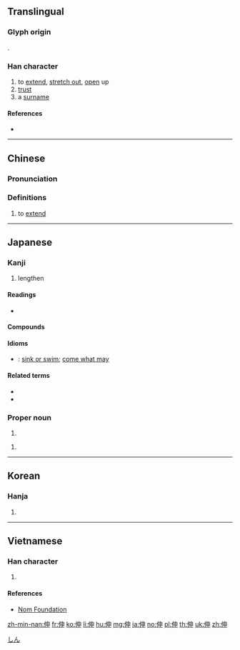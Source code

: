 {{character info/new}}
==Translingual==
===Glyph origin===
{{Han etym}}
{{Han compound|alt1=亻|人|申|ls=psc|c1=s|c2=p|t1=man}}.
===Han character===
{{Han char|rn=9|rad=人|as=05|sn=7|four=25206|canj=OLWL|ids=⿰亻申}}

# to [[extend]], [[stretch out]], [[open]] up
# [[trust]]
# a [[surname]]

====References====
* {{Han ref|kx=0097.060|dkj=00481|dj=0205.120|hdz=10133.020|uh=4F38|ud=20280|bh=A6F9|bd=42745}}

----

==Chinese==
{{zh-forms}}

===Pronunciation===
{{zh-pron
|m=shēn
|c=san1
|h=pfs=chhûn/sṳ̂n
|h_note=chhûn - vernacular; sṳ̂n - literary
|mn=sin/chhun/qz,xm:chhng
|mn_note=sin - literary; chhun/chhng - vernacular
|mn-t=cung1/sing1
|mn-t_note=cung1 - vernacular; sing1 - literary
|mc=y
|oc=y
|ma=
|cat=v,pn
}}

===Definitions===
{{zh-hanzi}}

# to [[extend]]
#: {{zh-x|伸長 兩 隻 手|to extend two hands}}

----

==Japanese==

===Kanji===
{{ja-kanji|grade=c|rs=人05}}

# lengthen

====Readings====
* {{ja-readings|on=[[しん]] ([[shin]])|kun=[[のびる]] ([[伸びる]], [[nobiru]]), [[のばす]] ([[伸ばす]], [[nobasu]])}}

====Compounds====
{{der5
| {{ja-l|伸筋}}
| {{ja-l|伸縮}}
| {{ja-l|伸張}}
| {{ja-l|伸長}}, {{ja-l|伸暢}}
| {{ja-l|伸展}}
| {{ja-l|伸度}}
}}

====Idioms====
* {{ja-r|伸るか反るか|のる か そる か}}: [[sink or swim]]; [[come what may]]

====Related terms====
* {{l|ja|伸す}}
* {{l|ja|伸べ広げる}}

===Proper noun===
{{ja-pos|proper|しん}}

# {{given name|male|lang=ja}}

{{ja-pos|proper|のぶる}}

# {{given name|male|lang=ja}}

[[Category:Japanese male given names|しん]]

----

==Korean==

===Hanja===
{{ko-hanja|hangeul=신|rv=sin|mr=sin}}

# {{defn|lang=ko|sort=人05}}

----

==Vietnamese==

===Han character===
{{vi-hantu|[[thân]]|rs=人05}}

# {{defn|lang=vi|sort=人05}}

====References====
* [http://nomfoundation.org/common/nom_details.php?codepoint=4f38 Nom Foundation]

[[zh-min-nan:伸]]
[[fr:伸]]
[[ko:伸]]
[[li:伸]]
[[hu:伸]]
[[mg:伸]]
[[ja:伸]]
[[no:伸]]
[[pl:伸]]
[[th:伸]]
[[uk:伸]]
[[zh:伸]]
